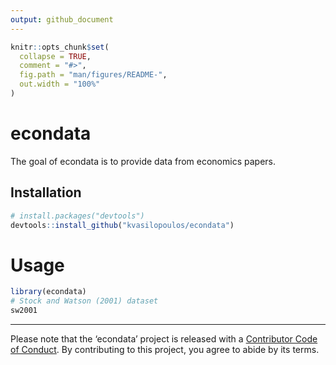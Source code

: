 ```yaml
---
output: github_document
---
```


<!-- README.md is generated from README.Rmd. Please edit that file -->

```r
knitr::opts_chunk$set(
  collapse = TRUE,
  comment = "#>",
  fig.path = "man/figures/README-",
  out.width = "100%"
)
```
# econdata

<!-- badges: start -->
<!-- badges: end -->

The goal of econdata is to provide data from economics papers.

## Installation

``` r
# install.packages("devtools")
devtools::install_github("kvasilopoulos/econdata")
```

# Usage

```r
library(econdata)
# Stock and Watson (2001) dataset
sw2001
```

---

Please note that the 'econdata' project is released with a
[Contributor Code of Conduct](.github/CODE_OF_CONDUCT.md).
By contributing to this project, you agree to abide by its terms.


